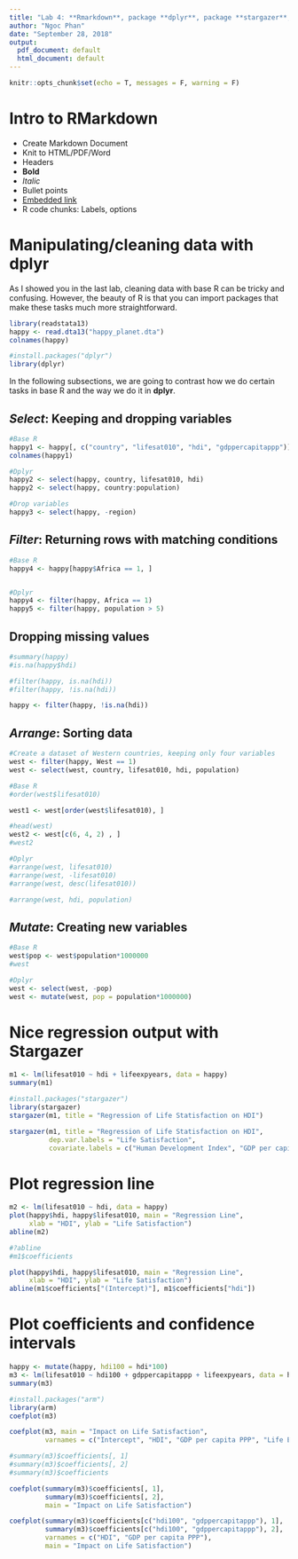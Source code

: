 ```yaml
---
title: "Lab 4: **Rmarkdown**, package **dplyr**, package **stargazer**, and regression plots"
author: "Ngoc Phan"
date: "September 28, 2018"
output:
  pdf_document: default
  html_document: default
---
```


```r
knitr::opts_chunk$set(echo = T, messages = F, warning = F)
```

# Intro to RMarkdown
- Create Markdown Document
- Knit to HTML/PDF/Word
- Headers
- **Bold**
- _Italic_
- Bullet points
- [Embedded link](https://www.markdowntutorial.com/)
- R code chunks: Labels, options

# Manipulating/cleaning data with **dplyr**

As I showed you in the last lab, cleaning data with base R can be tricky and confusing. However, the beauty of R is that you can import packages that make these tasks much more straightforward.

```r
library(readstata13)
happy <- read.dta13("happy_planet.dta")
colnames(happy)
```

```r
#install.packages("dplyr")
library(dplyr)
```


In the following subsections, we are going to contrast how we do certain tasks in base R and the way we do it in **dplyr**.

## _Select_: Keeping and dropping variables

```r
#Base R
happy1 <- happy[, c("country", "lifesat010", "hdi", "gdppercapitappp")]
colnames(happy1)

#Dplyr
happy2 <- select(happy, country, lifesat010, hdi)
happy2 <- select(happy, country:population)

#Drop variables
happy3 <- select(happy, -region)
```


## _Filter_: Returning rows with matching conditions

```r

#Base R
happy4 <- happy[happy$Africa == 1, ]


#Dplyr
happy4 <- filter(happy, Africa == 1)
happy5 <- filter(happy, population > 5)

```

## Dropping missing values

```r
#summary(happy)
#is.na(happy$hdi)

#filter(happy, is.na(hdi))
#filter(happy, !is.na(hdi))

happy <- filter(happy, !is.na(hdi))
```

## _Arrange_: Sorting data

```r

#Create a dataset of Western countries, keeping only four variables
west <- filter(happy, West == 1)
west <- select(west, country, lifesat010, hdi, population)

#Base R
#order(west$lifesat010)

west1 <- west[order(west$lifesat010), ]

#head(west)
west2 <- west[c(6, 4, 2) , ]
#west2

#Dplyr
#arrange(west, lifesat010)
#arrange(west, -lifesat010)
#arrange(west, desc(lifesat010))

#arrange(west, hdi, population)
```

## _Mutate_: Creating new variables

```r

#Base R
west$pop <- west$population*1000000
#west

#Dplyr
west <- select(west, -pop)
west <- mutate(west, pop = population*1000000)
```


# Nice regression output with Stargazer
```r
m1 <- lm(lifesat010 ~ hdi + lifeexpyears, data = happy)
summary(m1)

```


```r
#install.packages("stargazer")
library(stargazer)
stargazer(m1, title = "Regression of Life Statisfaction on HDI")
```

```r
stargazer(m1, title = "Regression of Life Statisfaction on HDI",
          dep.var.labels = "Life Satisfaction",
          covariate.labels = c("Human Development Index", "GDP per capita PPP"))
```

# Plot regression line

```r
m2 <- lm(lifesat010 ~ hdi, data = happy)
plot(happy$hdi, happy$lifesat010, main = "Regression Line",
     xlab = "HDI", ylab = "Life Satisfaction")
abline(m2)
```

```r

#?abline
#m1$coefficients

plot(happy$hdi, happy$lifesat010, main = "Regression Line",
     xlab = "HDI", ylab = "Life Satisfaction")
abline(m1$coefficients["(Intercept)"], m1$coefficients["hdi"])

```

# Plot coefficients and confidence intervals
```r
happy <- mutate(happy, hdi100 = hdi*100)
m3 <- lm(lifesat010 ~ hdi100 + gdppercapitappp + lifeexpyears, data = happy)
summary(m3)
```

```r
#install.packages("arm")
library(arm)
coefplot(m3)
```

```r
coefplot(m3, main = "Impact on Life Satisfaction",
         varnames = c("Intercept", "HDI", "GDP per capita PPP", "Life Expectancy"))
```

```r
#summary(m3)$coefficients[, 1]
#summary(m3)$coefficients[, 2]
#summary(m3)$coefficients

coefplot(summary(m3)$coefficients[, 1],
         summary(m3)$coefficients[, 2],
         main = "Impact on Life Satisfaction")
```

```r
coefplot(summary(m3)$coefficients[c("hdi100", "gdppercapitappp"), 1],
         summary(m3)$coefficients[c("hdi100", "gdppercapitappp"), 2], 
         varnames = c("HDI", "GDP per capita PPP"),
         main = "Impact on Life Satisfaction")
```

